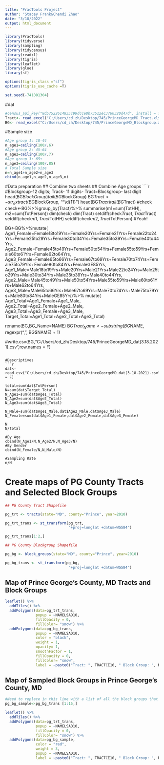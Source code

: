 ---
title: "PracTools Project"
author: "Stacey Frank&Chendi Zhao"
date: "3/18/2022"
output: html_document
---

```{r setup, include=FALSE}
library(PracTools)
library(tidyverse)
library(sampling)
library(tidycensus)
library(readxl)
library(tigris)
library(leaflet)
library(glue)
library(sf)

options(tigris_class ="sf")
options(tigris_use_cache =T)

set.seed(-741881304)
```

#dat
```{r}
#census_api_key("8d57522614835c99dcce8b73512ec3760320d47d", install = TRUE)
Tract<- read_excel("C:/Users/cd_zh/Desktop/745/PrinceGeorgeMD_Tract.xlsx")
BG<- read_excel("C:/Users/cd_zh/Desktop/745/PrinceGeorgeMD_Blockgroup.xlsx")
```

#Sample size
```{r}
#Age group 1: 18-44
n_age1=ceiling(100/.6)
#Age group 2: 45-64
n_age2=ceiling(100/.7)
#Age group 3: 65+
n_age3=ceiling(100/.85)
# Total Sample size
n=n_age1+n_age2+n_age3
cbind(n_age1,n_age2,n_age3,n)
```

#Data preparation
## Combine two sheets
## Combine Age groups
````{r}
#Blockgroup-12 digits; Track- 11 digits- Tract=Blockgroup- last digit
head(BG$BlockGroup)
tail(BG$BlockGroup)
BG$Tract<-str_extract(BG$BlockGroup, "^\\d{11}")
head(BG$Tract)
tail(BG$Tract)
#check
check<-BG%>%group_by(Tract)%>%
  summarise(m1=sum(TotHH),
            m2=sum(TotPerson))
dim(check)
dim(Tract)
setdiff(check$Tract,Tract$Tract) 
setdiff(check$m1,Tract$TotHH)
setdiff(check$m2,Tract$TotPerson)
#Yeah!

BG<-BG%>%mutate(
  Age1_Female=Female18to19Yrs+Female20Yrs+Female21Yrs+Female22to24Yrs+Female25to29Yrs+Female30to34Yrs+Female35to39Yrs+Female40to44Yrs,
  Age2_Female=Female45to49Yrs+Female50to54Yrs+Female55to59Yrs+Female60to61Yrs+Female62to64Yrs,
  Age3_Female=Female65to66Yrs+Female67to69Yrs+Female70to74Yrs+Female75to79Yrs+Female80to84Yrs+FemaleGE85Yrs,
  Age1_Male=Male18to19Yrs+Male20Yrs+Male21Yrs+Male22to24Yrs+Male25to29Yrs+Male30to34Yrs+Male35to39Yrs+Male40to44Yrs,
  Age2_Male=Male45to49Yrs+Male50to54Yrs+Male55to59Yrs+Male60to61Yrs+Male62to64Yrs,
  Age3_Male=Male65to66Yrs+Male67to69Yrs+Male70to74Yrs+Male75to79Yrs+Male80to84Yrs+MaleGE85Yrs)%>%
  mutate(
    Age1_Total=Age1_Female+Age1_Male,
    Age2_Total=Age2_Female+Age2_Male,
    Age3_Total=Age3_Female+Age3_Male,
    Target_Total=Age1_Total+Age2_Total+Age3_Total)

rename(BG,BG_Name=NAME)
BG$Tract_Name<-substring(BG$NAME, regexpr(",", BG$NAME) + 1)

#write.csv(BG,"C:/Users/cd_zh/Desktop/745/PrinceGeorgeMD_dat(3.18.2021).csv",row.names = F)
```

#Descriptives
```{r}
dat<-read.csv("C:/Users/cd_zh/Desktop/745/PrinceGeorgeMD_dat(3.18.2021).csv",stringsAsFactors = F)

total=sum(dat$TotPerson)
N=sum(dat$Target_Total)
N_Age1=sum(dat$Age1_Total)
N_Age2=sum(dat$Age2_Total)
N_Age3=sum(dat$Age3_Total)

N_Male=sum(dat$Age1_Male,dat$Age2_Male,dat$Age3_Male)
N_Female=sum(dat$Age1_Female,dat$Age2_Female,dat$Age3_Female)

N
N/total

#By Age
cbind(N_Age1/N,N_Age2/N,N_Age3/N)
#By Gender
cbind(N_Female/N,N_Male/N)

#Sampling Rate
n/N
```

# Create maps of PG County Tracts and Selected Block Groups

```{r, echo = FALSE, message = FALSE, results = "hide"}

## PG County Tract Shapefile

pg_trt <- tracts(state="MD", county="Prince", year=2010)

pg_trt_trans <- st_transform(pg_trt, 
                             "+proj=longlat +datum=WGS84")

pg_trt_trans[1:2,]

```

```{r, echo = FALSE, message = FALSE}
## PG County Blockgroup Shapefile

pg_bg <- block_groups(state="MD", county="Prince", year=2010)

pg_bg_trans <- st_transform(pg_bg, 
                             "+proj=longlat +datum=WGS84")

```

## Map of Prince George's County, MD Tracts and Block Groups

```{r, echo = FALSE}
leaflet() %>%
  addTiles() %>%
  addPolygons(data=pg_trt_trans,
              popup = ~NAMELSAD10,
              fillOpacity = 0, 
              fillColor= "snow") %>%
  addPolygons(data=pg_bg_trans,
              popup = ~NAMELSAD10,
              color = "black",
              weight = 1,
              opacity= 1,
              smoothFactor = 1,
              fillOpacity = 0,
              fillColor= "snow",
              label = ~paste0("Tract: ", TRACTCE10, " Block Group: ", NAMELSAD10)) 
```

## Map of Sampled Block Groups in Prince George's County, MD

```{r, echo = FALSE}
#Need to replace in this line with a list of all the block groups that were actually selected
pg_bg_sample<-pg_bg_trans [1:15,]

leaflet() %>%
  addTiles() %>%
  addPolygons(data=pg_trt_trans,
              popup = ~NAMELSAD10,
              fillOpacity = 0, 
              fillColor= "snow") %>%
  addPolygons(data=pg_bg_sample,
              color = "red",
              weight = 3,
              popup = ~NAMELSAD10,
              label = ~paste0("Tract: ", TRACTCE10, " Block Group: ", NAMELSAD10))
```
